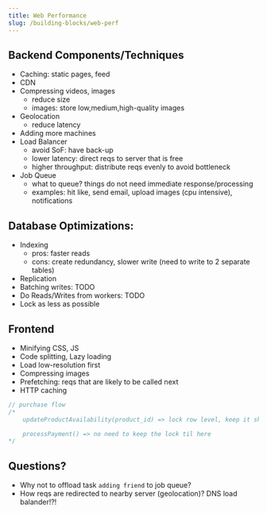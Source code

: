 ```yaml
---
title: Web Performance
slug: /building-blocks/web-perf
---
```


## Backend Components/Techniques

- Caching: static pages, feed
- CDN
- Compressing videos, images
  - reduce size
  - images: store low,medium,high-quality images
- Geolocation
  - reduce latency
- Adding more machines
- Load Balancer
  - avoid SoF: have back-up
  - lower latency: direct reqs to server that is free
  - higher throughput: distribute reqs evenly to avoid bottleneck
- Job Queue
  - what to queue? things do not need immediate response/processing
  - examples: hit like, send email, upload images (cpu intensive), notifications

## Database Optimizations:

- Indexing
  - pros: faster reads
  - cons: create redundancy, slower write (need to write to 2 separate tables)
- Replication
- Batching writes: TODO
- Do Reads/Writes from workers: TODO
- Lock as less as possible

## Frontend

- Minifying CSS, JS
- Code splitting, Lazy loading
- Load low-resolution first
- Compressing images
- Prefetching: reqs that are likely to be called next
- HTTP caching

```js
// purchase flow
/*
    updateProductAvailability(product_id) => lock row level, keep it short

    processPayment() => no need to keep the lock til here
*/
```

## Questions?

- Why not to offload task `adding friend` to job queue?
- How reqs are redirected to nearby server (geolocation)? DNS load balander!?!
